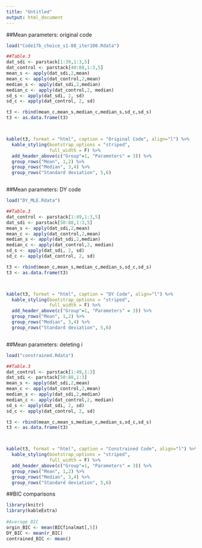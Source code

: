 ---
title: "Untitled"
output: html_document
---

##Mean parameters: original code
```{r echo=FALSE}
load("Code17b_choice_s1-88_iter100.Rdata")

##Table.3
dat_sdi <- parstack[1:39,1:3,5]
dat_control <- parstack[40:88,1:3,5]
mean_s <- apply(dat_sdi,2,mean)
mean_c <- apply(dat_control,2,mean)
median_s <- apply(dat_sdi,2,median)
median_c <- apply(dat_control,2, median)
sd_s <- apply(dat_sdi, 2, sd)
sd_c <- apply(dat_control, 2, sd)

t3 <- rbind(mean_c,mean_s,median_c,median_s,sd_c,sd_s)
t3 <- as.data.frame(t3)



kable(t3, format = "html", caption = "Original Code", align="l") %>%
  kable_styling(bootstrap_options = "striped",
                full_width = F) %>%
  add_header_above(c("Group"=1, "Parameters" = 3)) %>%
  group_rows("Mean", 1,2) %>%
  group_rows("Median", 3,4) %>%
  group_rows("Standard deviation", 5,6)



```

##Mean parameters: DY code
```{r echo=FALSE}
load("DY_MLE.Rdata")

##Table.3
dat_control <- parstack[1:49,1:3,5]
dat_sdi <- parstack[50:88,1:3,5]
mean_s <- apply(dat_sdi,2,mean)
mean_c <- apply(dat_control,2,mean)
median_s <- apply(dat_sdi,2,median)
median_c <- apply(dat_control,2, median)
sd_s <- apply(dat_sdi, 2, sd)
sd_c <- apply(dat_control, 2, sd)

t3 <- rbind(mean_c,mean_s,median_c,median_s,sd_c,sd_s)
t3 <- as.data.frame(t3)



kable(t3, format = "html", caption = "DY Code", align="l") %>%
  kable_styling(bootstrap_options = "striped",
                full_width = F) %>%
  add_header_above(c("Group"=1, "Parameters" = 3)) %>%
  group_rows("Mean", 1,2) %>%
  group_rows("Median", 3,4) %>%
  group_rows("Standard deviation", 5,6)



```



##Mean parameters: deleting i
```{r echo=FALSE}
load("constrained.Rdata")

##Table.3
dat_control <- parstack[1:49,1:3]
dat_sdi <- parstack[50:88,1:3]
mean_s <- apply(dat_sdi,2,mean)
mean_c <- apply(dat_control,2,mean)
median_s <- apply(dat_sdi,2,median)
median_c <- apply(dat_control,2, median)
sd_s <- apply(dat_sdi, 2, sd)
sd_c <- apply(dat_control, 2, sd)

t3 <- rbind(mean_c,mean_s,median_c,median_s,sd_c,sd_s)
t3 <- as.data.frame(t3)



kable(t3, format = "html", caption = "Constrained Code", align="l") %>%
  kable_styling(bootstrap_options = "striped",
                full_width = F) %>%
  add_header_above(c("Group"=1, "Parameters" = 3)) %>%
  group_rows("Mean", 1,2) %>%
  group_rows("Median", 3,4) %>%
  group_rows("Standard deviation", 5,6)


```

##BIC comparisons
```{r echo=FALSE}

library(knitr)
library(kableExtra)
        
#Average BIC
orgin_BIC <- mean(BICfinalmat[,5])
DY_BIC <- mean(r_BIC)
contrained_BIC <- mean()


```

